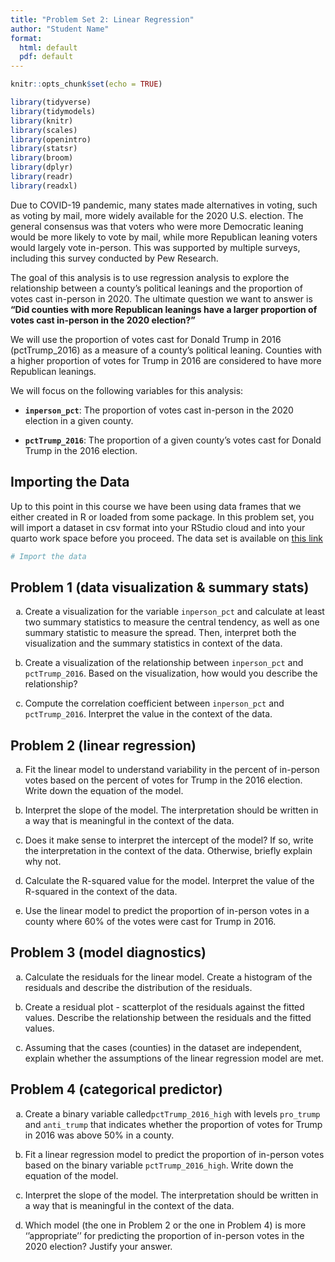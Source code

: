 ```yaml
---
title: "Problem Set 2: Linear Regression"
author: "Student Name"
format:
  html: default
  pdf: default
---
```


```r
knitr::opts_chunk$set(echo = TRUE)
```

```r
library(tidyverse)
library(tidymodels)
library(knitr)
library(scales)
library(openintro)
library(statsr)
library(broom)
library(dplyr)
library(readr)
library(readxl)
```

Due to COVID-19 pandemic, many states made alternatives in voting, such as voting by mail, more widely available for the 2020 U.S. election. The general consensus was that voters who were more Democratic leaning would be more likely to vote by mail, while more Republican leaning voters would largely vote in-person. This was supported by multiple surveys, including this survey conducted by Pew Research.

The goal of this analysis is to use regression analysis to explore the relationship between a county’s political leanings and the proportion of votes cast in-person in 2020. The ultimate question we want to answer is **“Did counties with more Republican leanings have a larger proportion of votes cast in-person in the 2020 election?”**

We will use the proportion of votes cast for Donald Trump in 2016 (pctTrump_2016) as a measure of a county’s political leaning. Counties with a higher proportion of votes for Trump in 2016 are considered to have more Republican leanings.

We will focus on the following variables for this analysis:

-   **`inperson_pct`**: The proportion of votes cast in-person in the 2020 election in a given county.

-   **`pctTrump_2016`**: The proportion of a given county's votes cast for Donald Trump in the 2016 election.

## Importing the Data

Up to this point in this course we have been using data frames that we either created in R or loaded from some package. In this problem set, you will import a dataset in csv format into your RStudio cloud and into your quarto work space before you proceed. The data set is available on [this link](https://drive.google.com/file/d/1sL4UfIjimVcmSt46iAjfHTjkX477yBEp/view?usp=sharing.)


```r
# Import the data

```

<!--If you data loads properly, it is highly recommended that you take some time to study it so you understand its context and variables. Doing this will make your analyses easier and interpretations will be meaningful.-->

## Problem 1 (data visualization & summary stats)

a) Create a visualization for the variable `inperson_pct` and calculate at least two summary statistics to measure the central tendency, as well as one summary statistic to measure the spread. Then, interpret both the visualization and the summary statistics in context of the data.


b) Create a visualization of the relationship between `inperson_pct` and `pctTrump_2016`. Based on the visualization, how would you describe the relationship?

c) Compute the correlation coefficient between `inperson_pct` and `pctTrump_2016`. Interpret the value in the context of the data.

## Problem 2 (linear regression)

a) Fit the linear model to understand variability in the percent of in-person votes based on the percent of votes for Trump in the 2016 election. Write down the equation of the model.

b) Interpret the slope of the model. The interpretation should be written in a way that is meaningful in the context of the data.

c) Does it make sense to interpret the intercept of the model?  If so, write the interpretation in the context of the data. Otherwise, briefly explain why not.

d) Calculate the R-squared value for the model. Interpret the value of the R-squared in the context of the data.

e) Use the linear model to predict the proportion of in-person votes in a county where 60% of the votes were cast for Trump in 2016.

## Problem 3 (model diagnostics)

a) Calculate the residuals for the linear model. Create a histogram of the residuals and describe the distribution of the residuals.

b) Create a residual plot - scatterplot of the residuals against the fitted values. Describe the relationship between the residuals and the fitted values.

c) Assuming that the cases (counties) in the dataset are independent, explain whether the assumptions of the linear regression model are met.

## Problem 4 (categorical predictor)

a) Create a binary variable called`pctTrump_2016_high` with levels `pro_trump` and `anti_trump` that indicates whether the proportion of votes for Trump in 2016 was above 50% in a county.

b) Fit a linear regression model to predict the proportion of in-person votes based on the binary variable `pctTrump_2016_high`. Write down the equation of the model.

c) Interpret the slope of the model. The interpretation should be written in a way that is meaningful in the context of the data.

d) Which model (the one in Problem 2 or the one in Problem 4) is more ''appropriate'' for predicting the proportion of in-person votes in the 2020 election? Justify your answer.


